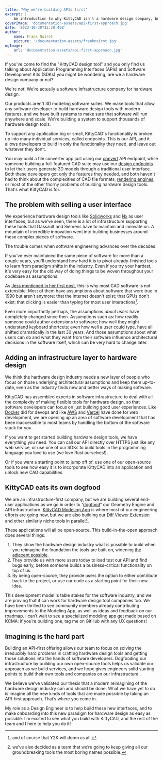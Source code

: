 ```yaml
---
title: 'Why we’re building APIs first'
excerpt: |
    An introduction to why KittyCAD isn't a hardware design company, but rather a software infrastructure company for hardware design
coverImage: 'documentation-assets/api-first-approach.jpg'
date: '2023-10-30T12:28:40Z'
author:
    name: Frank Noirot
    picture: '/documentation-assets/franknoirot.jpg'
ogImage:
    url: 'documentation-assets/api-first-approach.jpg'
---
```

If you've come to find the "KittyCAD design tool" and you only find us talking about Application Programming Interfaces (APIs) and Software Development Kits (SDKs) you might be wondering, are we a hardware design company or not?

We're not! We're actually a software infrastructure company for hardware design.

Our products aren't 3D modeling software suites. We make tools that allow any software developer to build hardware design tools with modern features, and we have built systems to make sure that software will run anywhere and scale. We're building a system to support thousands of hardware design tools.

To support any application big or small, KittyCAD's functionality is broken up into many individual services, called endpoints. This is our API, and it allows developers to build in only the functionality they need, and leave out whatever they don’t.

You may build a file converter app just using our [convert](https://kittycad.io/docs/api/convert-cad-file) API endpoint, while someone building a full-featured CAD suite may use our [design endpoints](https://kittycad.io/docs/api/open-a-websocket-which-accepts-modeling-commands) to let their users generate 3D models through a traditional user interface. Both these developers got only the features they needed, and both haven't had to think about the complexities of CAD file formats, [rendering engines](https://kittycad.io/geometry-engine), or most of the other thorny problems of building hardware design tools. That's what KittyCAD is for.


## The problem with selling a user interface

We experience hardware design tools like [Solidworks](https://www.solidworks.com/) and [Nx](https://plm.sw.siemens.com/en-US/nx/) as user interfaces, but as we've seen, there is a lot of infrastructure supporting these tools that Dassault and Siemens have to maintain and innovate on. A mountain of incredible innovation went into building businesses around these complex pieces of software.

The trouble comes when software engineering advances over the decades.

If you've ever maintained the same piece of software for more than a couple years, you'll understand how hard it is to pivot already-finished tools to learn from paradigm shifts in the industry. Even if you try your hardest, it's very easy for the old way of doing things to be woven throughout your codebase as assumptions.

As [Jess mentioned in her first post](https://kittycad.io/blog/mechanical-cad-yesterday-today-and-tomorrow), this is why most CAD software is not extensible. Most of them have assumptions about software that were true in 1990 but aren't anymore: that the internet doesn't exist; that GPUs don't exist; that clicking is easier than typing for most user interactions[^1].

Even more importantly perhaps, the assumptions *about users* have completely changed since then. Assumptions such as: how readily someone could author extensions to software; how well they might understand keyboard shortcuts; even how well a user could type, have all shifted dramatically in the last 30 years. And those assumptions about what users can do and what they want from their software influence architectural decisions in the software itself, which can be very hard to change later.


## Adding an infrastructure layer to hardware design

We think the hardware design industry needs a new layer of people who focus on those underlying architectural assumptions and keep them up-to-date, even as the industry finds new and better ways of making software.

KittyCAD has assembled experts in software infrastructure to deal with all the complexity of making flexible tools for hardware design, so that software developers can focus on just building good user experiences. Like [Docker](https://www.docker.com/) did for devops and like [AWS](https://aws.amazon.com/) and [Vercel](https://vercel.com/) have done for web development, we are opening up an area of software development that has been inaccessible to most teams by handling the bottom of the software stack for you.

If you want to get started building hardware design tools, we have everything you need. You can call our API directly over HTTPS just like any web service, or use one of our SDKs to build tools in the programming language you love to use (we love Rust ourselves!).

Or if you want a starting point to jump off of, use one of our open-source tools to see how easy it is to incorporate KittyCAD into an application and unlock new CAD capabilities.


## KittyCAD eats its own dogfood

We are an infrastructure-first company, but we are building several end-user applications as we go in order to “[dogfood](https://en.wikipedia.org/wiki/Eating_your_own_dog_food)” our Geometry Engine and API infrastructure. [KittyCAD Modeling App](https://kittycad.io/modeling-app) is where most of our engineering efforts are going now, but we are also building our [Diff Viewer Extension](https://kittycad.io/diff-viewer) and other similarly niche tools in parallel[^2]. 

These applications will all be open-source. This build-in-the-open approach does several things:



1. They show the hardware design industry what is possible to build when you reimagine the foundation the tools are built on, widening [the adjacent possible](https://link.springer.com/referenceworkentry/10.1007/978-3-319-98390-5_100-1).
2. They provide us with more users today to load test our API and find bugs early, before someone builds a business-critical functionality on top of us.
3. By being open-source, they provide users the option to either contribute back to the project, or use our code as a starting point for their new idea.

This development model is table stakes for the software industry, and we are proving that it can work for hardware design tool companies too. We have been thrilled to see community members already contributing improvements to the Modeling App, as well as ideas and feedback on our roadmap. I can’t wait to see a specialized modeling app get made based on KCMA: if you’re building one, tag me on GitHub with any UX questions!


## Imagining is the hard part

Building an API-first offering allows our team to focus on solving the irreducibly hard problems in crafting hardware design tools and getting those solutions into the hands of software developers. Dogfooding our infrastructure by building our own open-source tools helps us validate our approach as we build services, and we hope gives engineers solid starting points to build their own tools and companies on our infrastructure.

We believe we’ve validated our thesis that a modern reimagining of the hardware design industry can and should be done. What we have yet to do is imagine all the new kinds of tools that are made possible by taking an API-first approach. That’s where you come in.

My role as a Design Engineer is to help build these new interfaces, and to make onboarding into this new paradigm for hardware design as easy as possible. I’m excited to see what you build with KittyCAD, and the rest of the team and I here to help you do it!

[^1]: and of course that Y2K will doom us all.
[^2]:
    we’ve also decided as a team that we’re going to keep giving all our groundbreaking tools the most boring names possible.